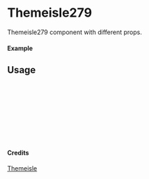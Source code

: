 
<Meta of={Themeisle279} title="Themeisle/Themeisle279" />

# Themeisle279

Themeisle279 component with different props.

#### Example

<Canvas of={Themeisle279.Primary} />

## Usage

```ts
import { Themeisle279 } from "yadl-ui";

const Example = () => {
  return (
      <Themeisle279 />
  );
};

export default Example;
```

#### Credits
[Themeisle](https://themeisle.com/illustrations/)

